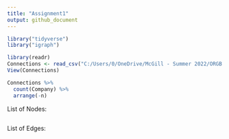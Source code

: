 ```yaml
---
title: "Assignment1"
output: github_document
---
```


```r
library("tidyverse")
library("igraph")
```

```r
library(readr)
Connections <- read_csv("C:/Users/0/OneDrive/McGill - Summer 2022/ORGB 672 - Org Network Analysis/Data/Connections.csv")
View(Connections)
```


```r
Connections %>% 
  count(Company) %>% 
  arrange(-n)
```
List of Nodes:
```r

```


List of Edges: 
```r


```

